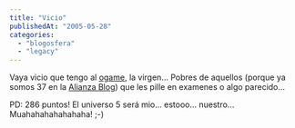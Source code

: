 ```yaml
---
title: "Vicio"
publishedAt: "2005-05-28"
categories: 
  - "blogosfera"
  - "legacy"
---
```


Vaya vicio que tengo al [ogame](http://ogame.com.es/), la virgen... Pobres de aquellos (porque ya somos 37 en la [Alianza Blog](http://alianzablog.blogspot.com/)) que les pille en examenes o algo parecido...

PD: 286 puntos! El universo 5 será mio... estooo... nuestro... Muahahahahahahaha! ;-)
